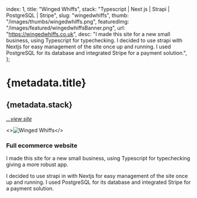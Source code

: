   index: 1,
  title: "Winged Whiffs",
  stack: "Typescript | Next js | Strapi | PostgreSQL | Stripe",
  slug: "wingedwhiffs",
  thumb: "/images/thumbs/wingedwhiffs.png",
  featuredImg: "/images/featured/wingedwhiffsBanner.png",
  url: "https://wingedwhiffs.co.uk",
  desc: "I made this site for a new small business, using Typescript for typechecking. I decided to use strapi with Nextjs for easy management of the site once up and running. I used PostgreSQL for its database and integrated Stripe for a payment solution.",
};

# {metadata.title}

## {metadata.stack}

[_...view site_](https://wingedwhiffs.co.uk)<BackBtn/>

<>![Winged Whiffs](/images/featured/wingedwhiffsBanner.png "Winged Whiffs")</>

### **Full ecommerce website**

I made this site for a new small business, using Typescript for typechecking giving a more robust app.

I decided to use strapi in with Nextjs for easy management of the site once up and running.
I used PostgreSQL for its database and integrated Stripe for a payment solution.
